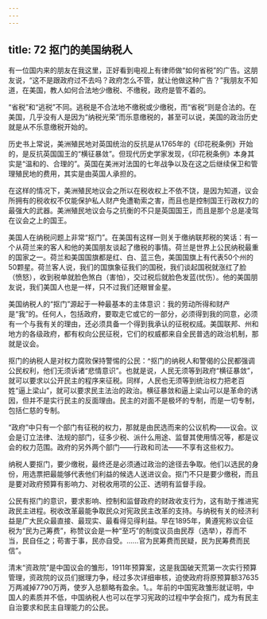 ```yaml
---
---
---
```

title: 72 抠门的美国纳税人
---




有一位国内来的朋友在我这里，正好看到电视上有律师做“如何省税”的广告。这朋友说，“这不是跟政府过不去吗？政府怎么不管，就让他做这种广告？”我朋友不知道，在美国，教人如何合法地少缴税、不缴税，政府是管不着的。

“省税”和“逃税”不同。逃税是不合法地不缴税或少缴税，而“省税”则是合法的。在美国，几乎没有人是因为“纳税光荣”而乐意缴税的，甚至可以说，美国的政治历史就是从不乐意缴税开始的。

历史书上常说，美洲殖民地对英国统治的反抗是从1765年的《印花税条例》开始的，是反抗英国国王的“横征暴敛”。但现代历史学家发现，《印花税条例》本身其实是“温和的、合理的”。英国在美洲对法国的七年战争以及在这之后继续保卫和管理殖民地的费用，其实是由英国人承担的。

在这样的情况下，美洲殖民地议会之所以在税收权上不依不饶，是因为知道，议会所拥有的税收权不仅能保护私人财产免遭勒索之害，而且也是控制国王行政权力的最强大的武器。美洲殖民地议会与之抗衡的不只是英国国王，而且是那个总是凌驾在议会之上的国王。

美国人在纳税问题上非常“抠门”。在美国有这样一则关于缴纳联邦税的笑话：有一个从荷兰来的客人和他的美国朋友谈起了缴税的事情。荷兰是世界上公民纳税最重的国家之一。荷兰和美国国旗都是红、白、蓝三色，美国国旗上有代表50个州的50颗星。荷兰客人说，我们的国旗象征我们的国税，我们谈起国税就涨红了脸（愤怒），收到税单就脸色煞白（害怕），交过税后就脸色发蓝(忧伤）。他的美国朋友说，我们美国人也是一样，只不过我们还眼冒金星。

美国纳税人的“抠门”源起于一种最基本的主体意识：我的劳动所得和财产是“我”的。任何人，包括政府，要取走它或它的一部分，必须得到我的同意，必须有一个与我有关的理由，还必须具备一个得到我承认的征税权烕。美国联邦、州和地方的各级政府，都有权向公民征税，它们的权威都来自全民普选的政治机制，那就是议会。

抠门的纳税人是对权力腐败保持警惕的公民：^抠门的纳税人和警偈的公民都强调公民权利，他们无须诉诸“悲情意识”。也就是说，人民无须等到政府“横征暴敛”，就可以要求以公开民主的程序来征税。同样，人民也无须等到统治权力把老百姓“逼上梁山”，就可以要求民主法治的政治。横征暴敛和逼上梁山可以是革命的诱因，但并不是实行民主的反面理由。民主的对面不是极坏的专制，而是一切专制，包括仁慈的专制。

“政府”中只有一个部门有征税的权力，那就是由民选而来的公议机构——议会。议会是订立法律、法规的部门，征多少税、派什么用途、监督其使用情况等，都是议会的权力范围。政府的另外两个部门——行政和司法——不享有这些权力。

纳税人要抠门，要少缴税，最终还是必须通过政治的途径去争取。他们以选民的身份，用选票把最能够代表他们利益的候选人送进议会。抠门不只是要少缴税，而且是要对政府预算有影响力、对税收用项的公正、透明有监督手段。

公民有抠门的意识，要求影响、控制和监督政府的财政收支行为，这有助于推进宪政民主进程。税收改革最能争取民众对宪政民主改革的支持。与纳税有关的经济利益是广大民众最直接、最现实、最看得见得利益。早在1895年，黄遵宪称议会征税为“民为己筹费”，称赞议会是一种“至巧”的制度议员由民荐（选举），荐而不当，民自任之；苟害于事，民亦自受。……官为民筹费而民疑，民为民筹费而民信”。

清末“资政院”是中国议会的雏形，1911年预算案，这是我国破天荒第一次实行预算管理，资政院的议员们据理力争，经过多次详细审核，迫使政府将原预算额37635万两减掉7790万两，使岁入总额略有盈余。1。。年前的中国宪政雏形就证明，中国人的素质并不低，中国纳税人也可以在学习宪政的过程中学会抠门，成为有民主自治要求和民主自理能力的公民。